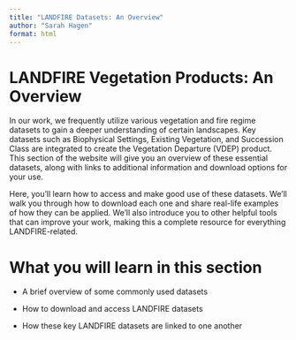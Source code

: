 ```yaml
---
title: "LANDFIRE Datasets: An Overview"
author: "Sarah Hagen"
format: html
---
```


# LANDFIRE Vegetation Products: An Overview

In our work, we frequently utilize various vegetation and fire regime datasets to gain a deeper understanding of certain landscapes. Key datasets such as Biophysical Settings, Existing Vegetation, and Succession Class are integrated to create the Vegetation Departure (VDEP) product. This section of the website will give you an overview of these essential datasets, along with links to additional information and download options for your use.

Here, you’ll learn how to access and make good use of these datasets. We’ll walk you through how to download each one and share real-life examples of how they can be applied. We’ll also introduce you to other helpful tools that can improve your work, making this a complete resource for everything LANDFIRE-related.

# What you will learn in this section

-    A brief overview of some commonly used datasets

-    How to download and access LANDFIRE datasets

-    How these key LANDFIRE datasets are linked to one another
